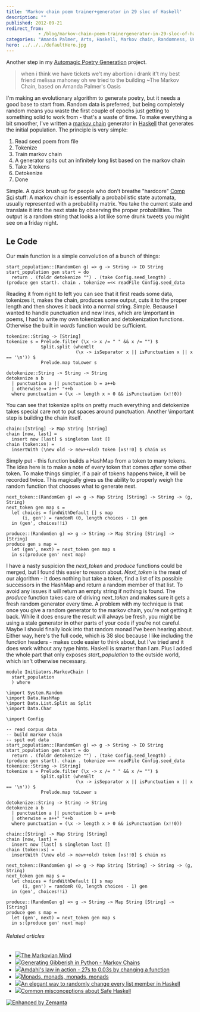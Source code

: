 ```yaml
---
title: 'Markov chain poem trainer+generator in 29 sloc of Haskell'
description: ""
published: 2012-09-21
redirect_from: 
            - /blog/markov-chain-poem-trainergenerator-in-29-sloc-of-haskell/swizec/5310
categories: "Amanda Palmer, Arts, Haskell, Markov chain, Randomness, Uncategorized"
hero: ../../../defaultHero.jpg
---
```

Another step in my [Automagic Poetry Generation](https://github.com/Swizec/Le-Thesis) project.

> when i think we have tickets we&#x27;t my abortion i drank it&#x27;t my best friend melissa mahoney oh we tried to the building ~The Markov Chain, based on Amanda Palmer&#x27;s Oasis

I&#x27;m making an evolutionary algorithm to generate poetry, but it needs a good base to start from. Random data is preferred, but being completely random means you waste the first couple of epochs just getting to something solid to work from - that&#x27;s a waste of time. To make everything a bit smoother, I&#x27;ve written a [markov chain](http://en.wikipedia.org/wiki/Markov_chain "Markov chain") generator in [Haskell](http://haskell.org "Haskell (programming language)") that generates the initial population. The principle is very simple:

1. Read seed poem from file
2. Tokenize
3. Train markov chain
4. A generator spits out an infinitely long list based on the markov chain
5. Take X tokens
6. Detokenize
7. Done

Simple. A quick brush up for people who don&#x27;t breathe &quot;hardcore&quot; [Comp Sci](http://en.wikipedia.org/wiki/Computer_science "Computer science") stuff: A markov chain is essentially a probabilistic state automata, usually represented with a probability matrix. You take the current state and translate it into the next state by observing the proper probabilities. The output is a random string that looks a lot like some drunk tweets you might see on a friday night.

## Le Code

Our main function is a simple convolution of a bunch of things:

```
start_population::(RandomGen g) => g -> String -> IO String
start_population gen start = do
  return . (foldr detokenize "") . (take Config.seed_length) . (produce gen start). chain . tokenize =<< readFile Config.seed_data
```

Reading it from right to left you can see that it first reads some data, tokenizes it, makes the chain, produces some output, cuts it to the proper length and then shoves it back into a normal string. Simple. Because I wanted to handle punctuation and new lines, which are \\important in poems, I had to write my own tokenization and detokenization functions. Otherwise the built in _words_ function would be sufficient.

```
tokenize::String -> [String]
tokenize s = Prelude.filter (\x -> x /= " " && x /= "") $
             Split.split (whenElt
                          (\x -> isSeparator x || isPunctuation x || x == '\n')) $
             Prelude.map toLower s

detokenize::String -> String -> String
detokenize a b
  | punctuation a || punctuation b = a++b
  | otherwise = a++" "++b
  where punctuation = (\x -> length x > 0 && isPunctuation (x!!0))
```

You can see that tokenize splits on pretty much everything and detokenize takes special care not to put spaces around punctuation. Another \\important step is building the chain itself.

```
chain::[String] -> Map String [String]
chain [now, last] =
  insert now [last] $ singleton last []
chain (token:xs) =
  insertWith (\new old -> new++old) token [xs!!0] $ chain xs
```

Simply put - this function builds a HashMap from a token to many tokens. The idea here is to make a note of every token that comes _after_ some other token. To make things simpler, if a pair of tokens happens twice, it will be recorded twice. This magically gives us the ability to properly weigh the random function that chooses what to generate next.

```
next_token::(RandomGen g) => g -> Map String [String] -> String -> (g, String)
next_token gen map s =
  let choices = findWithDefault [] s map
      (i, gen') = randomR (0, length choices - 1) gen
  in (gen', choices!!i)

produce::(RandomGen g) => g -> String -> Map String [String] -> [String]
produce gen s map =
  let (gen', next) = next_token gen map s
  in s:(produce gen' next map)
```

I have a nasty suspicion the _next_token_ and _produce_ functions could be merged, but I found this easier to reason about. _Next_token_ is the meat of our algorithm - it does nothing but take a token, find a list of its possible successors in the HashMap and return a random member of that list. To avoid any issues it will return an empty string if nothing is found. The _produce_ function takes care of driving _next_token_ and makes sure it gets a fresh random generator every time. A problem with my technique is that once you give a random generator to the markov chain, you&#x27;re not getting it back. While it does ensure the result will always be fresh, you might be using a stale generator in other parts of your code if you&#x27;re not careful. Maybe I should finally look into that random monad I&#x27;ve been hearing about. Either way, here&#x27;s the full code, which is 38 sloc because I like including the function headers - makes code easier to think about, but I&#x27;ve tried and it does work without any type hints. Haskell is smarter than I am. Plus I added the whole part that only exposes _start_population_ to the outside world, which isn&#x27;t otherwise necessary.

```
module Initiators.MarkovChain (
  start_population
  ) where

\import System.Random
\import Data.HashMap
\import Data.List.Split as Split
\import Data.Char

\import Config

-- read corpus data
-- build markov chain
-- spit out data
start_population::(RandomGen g) => g -> String -> IO String
start_population gen start = do
  return . (foldr detokenize "") . (take Config.seed_length) . (produce gen start). chain . tokenize =<< readFile Config.seed_data tokenize::String -> [String]
tokenize s = Prelude.filter (\x -> x /= " " && x /= "") $
             Split.split (whenElt
                          (\x -> isSeparator x || isPunctuation x || x == '\n')) $
             Prelude.map toLower s

detokenize::String -> String -> String
detokenize a b
  | punctuation a || punctuation b = a++b
  | otherwise = a++" "++b
  where punctuation = (\x -> length x > 0 && isPunctuation (x!!0))

chain::[String] -> Map String [String]
chain [now, last] =
  insert now [last] $ singleton last []
chain (token:xs) =
  insertWith (\new old -> new++old) token [xs!!0] $ chain xs

next_token::(RandomGen g) => g -> Map String [String] -> String -> (g, String)
next_token gen map s =
  let choices = findWithDefault [] s map
      (i, gen') = randomR (0, length choices - 1) gen
  in (gen', choices!!i)

produce::(RandomGen g) => g -> String -> Map String [String] -> [String]
produce gen s map =
  let (gen', next) = next_token gen map s
  in s:(produce gen' next map)
```

###### Related articles

- [![](http://i.zemanta.com/109018143_80_80.jpg)](http://isnerd.wordpress.com/2012/08/28/the-markovian-mind/)[The Markovian Mind](http://isnerd.wordpress.com/2012/08/28/the-markovian-mind/)
- [![](http://i.zemanta.com/noimg_79_80_80.jpg)](http://terse-words.blogspot.com/2012/02/generating-gibberish-in-python-markov.html)[Generating Gibberish in Python - Markov Chains](http://terse-words.blogspot.com/2012/02/generating-gibberish-in-python-markov.html)
- [![](http://i.zemanta.com/107290574_80_80.jpg)](http://swizec.com/blog/amdahls-law-in-action-27s-to-0-03s-by-changing-a-function/swizec/5106)[Amdahl&#x27;s law in action - 27s to 0.03s by changing a function](http://swizec.com/blog/amdahls-law-in-action-27s-to-0-03s-by-changing-a-function/swizec/5106)
- [![](http://i.zemanta.com/110047375_80_80.jpg)](http://swizec.com/blog/monads-monads-monads-monads/swizec/5206)[Monads, monads, monads, monads](http://swizec.com/blog/monads-monads-monads-monads/swizec/5206)
- [![](http://i.zemanta.com/106367996_80_80.jpg)](http://swizec.com/blog/an-elegant-way-to-randomly-change-every-list-member-in-haskell/swizec/5060)[An elegant way to randomly change every list member in Haskell](http://swizec.com/blog/an-elegant-way-to-randomly-change-every-list-member-in-haskell/swizec/5060)
- [![](http://i.zemanta.com/noimg_61_80_80.jpg)](http://blog.ezyang.com/2012/09/common-misconceptions-about-safe-haskell/)[Common misconceptions about Safe Haskell](http://blog.ezyang.com/2012/09/common-misconceptions-about-safe-haskell/)

[![Enhanced by Zemanta](http://img.zemanta.com/zemified_e.png?x-id=3a0ab92f-5b51-431b-8e1b-7e2fee5375a0)](http://www.zemanta.com/?px "Enhanced by Zemanta")